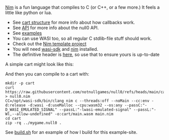 
<Callout emoji='n'>[Nim](https://nim-lang.org/) is a fun language that compiles to C (or C++, or a few more.) It feels a little like python or lua.</Callout>

- See [cart structure](/null0/cart) for more info about how callbacks work.
- See [API](/null0/api) for more info about the null0 API.
- See [examples](https://github.com/notnullgames/notnullgames/tree/main/examples/nim)
- You can use WASI too, so all regular C stdlib-file stuff should work.
- Check out the [Nim template project](https://github.com/notnullgames/cart_nim)
- You will need [wasi-sdk](https://github.com/WebAssembly/wasi-sdk) and [nim](https://nim-lang.org/) installed.
- The definitive header is [here](https://github.com/notnullgames/null0/blob/main/carts/nim/null0.nim), so use that to ensure yours is up-to-date

A simple cart might look like this:

<Example src='nim/circle/main.nim' />

<Null0Cart src='/carts/nim-circle.null0' />

And then you can compile to a cart with:

```shell
mkdir -p cart
curl https://raw.githubusercontent.com/notnullgames/null0/refs/heads/main/carts/nim/null0.nim > null0.nim
CC=/opt/wasi-sdk/bin/clang nim c --threads:off --noMain --cc:env -d:release -d:wasi -d:useMalloc --cpu:wasm32 --os:any --passC:"-D_WASI_EMULATED_SIGNAL" --passL:"-lwasi-emulated-signal" --passL:"-Wl,--allow-undefined" -o:cart/main.wasm main.nim
cd cart
zip -rq ../mygame.null0 .
```

See [build.sh](https://github.com/notnullgames/notnullgames/tree/main/examples/build.sh) for an example of how I build for this example-site.
